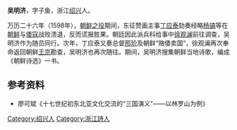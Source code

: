 '''吴明济'''，字子鱼，浙江[[绍兴|绍兴]]人。

万历二十六年（1598年），[[万历朝鲜之役|朝鲜之役]]期间，东征赞画主事[[丁应泰|丁应泰]]劾奏经略[[杨镐|杨镐]]等在[[朝鲜|朝鲜]]与[[倭寇|倭寇]]战败溃退，反而谎报胜果。朝廷因此派兵科给事中[[徐观澜|徐观澜]]前往调查，吴明济作为随员同行。次年，丁应泰又奏总督[[邢玠|邢玠]]及朝鲜“赂倭卖国“，徐观澜再次奉命返回朝鲜[[王京|王京]]勘查，吴明济也再次随往。期间，吴明济搜集朝鲜当地诗歌，编成《朝鲜诗选》一书。

==参考资料==
*廖可斌《十七世纪初东北亚文化交流的“三国演义”——以林罗山为例》

{{DEFAULTSORT:W吳}}
[[Category:绍兴人|Category:绍兴人]]
[[Category:浙江詩人|Category:浙江詩人]]